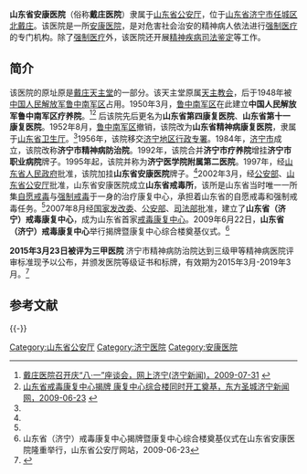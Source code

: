 {{Infobox PRCG |color = darkblue
|机构名称=山东省安康医院
|机构名称2=济宁市精神病防治院<br>济宁医学院附属第二医院<br>济宁市职业病院<br>山东省（济宁）戒毒康复中心
|标志1=Police Badge,P.R.China.svg
|标志1大小=120px
|标志1说明=[[中华人民共和国人民警察警徽|中华人民共和国人民警察警徽]]
|标志2=Red star.svg
|标志2说明=[[印章|印章]][[s:国务院关于国家行政机关和企业事业单位社会团体印章管理的规定|规定]]：[[直径|直径]]?厘米，中央刊[[五角星|五角星]]，由?制发。
|职位1=院长
|人员1=?
|衔级1=?级警?
|上级机构=[[山东省公安厅|山东省公安厅]]
|机构类型=[[安康医院|安康医院]]
|行政级别=
|时期1=
|机构1='''山东省安康医院'''
|地址1=[[山东省|山东省]][[济宁市|济宁市]][[任城区|任城区]][[北戴庄|北戴庄]]
|邮编1=
|电话1={{Tel|86||}}
|网站=
|网址=
}}

'''山东省安康医院'''（俗称'''戴庄医院'''）隶属于[[山东省公安厅|山东省公安厅]]，位于[[山东省|山东省]][[济宁市|济宁市]][[任城区|任城区]][[北戴庄|北戴庄]]。该医院是一所[[安康医院|安康医院]]，是对危害社会治安的精神病人依法进行[[强制医疗|强制医疗]]的专门机构。除了[[强制医疗|强制医疗]]外，该医院还开展[[精神疾病|精神疾病]][[司法鉴定|司法鉴定]]等工作。

==简介==
该医院的原址原是[[戴庄天主教堂|戴庄天主堂]]的一部分。该天主堂原属[[天主教会|天主教会]]，后于1948年被[[中国人民解放军|中国人民解放军]][[鲁中南军区|鲁中南军区]]占用。1950年3月，[[鲁中南军区|鲁中南军区]]在此建立'''中国人民解放军鲁中南军区疗养院'''。<ref>[http://www.sdjnnews.com/Health/296/79547.html 戴庄医院召开庆“八·一”座谈会，网上济宁(济宁新闻)，2009-07-31] {{webarchive|url=https://web.archive.org/web/20160304110132/http://www.sdjnnews.com/Health/296/79547.html |date=2016-03-04 }}</ref><ref name=dfsc>[http://www.jn001.com/news/2009-06/23/content_334394.htm 山东省戒毒康复中心揭牌 康复中心综合楼同时开工奠基，东方圣城济宁新闻网，2009-06-23] {{Wayback|url=http://www.jn001.com/news/2009-06/23/content_334394.htm |date=20100117180729 }}</ref> 后该院先后更名为'''山东省第四康复医院'''、'''山东省第十一康复医院'''。1952年8月，[[鲁中南军区|鲁中南军区]]撤销，该院改为'''山东省精神病康复医院'''，隶属于[[山东省卫生厅|山东省卫生厅]]。<ref name=dfsc/>1956年，该院移交[[济宁地区行政专署|济宁地区行政专署]]。1984年，[[济宁市|济宁市]]成立，该院改称'''济宁市精神病防治院'''。1992年，该院合并'''济宁市疗养院'''增挂'''济宁市职业病院'''牌子。1995年起，该院并称为'''济宁医学院附属第二医院'''。1997年，经[[山东省人民政府|山东省人民政府]]批准，该院加挂'''山东省安康医院'''牌子。<ref name=dfsc/>2002年3月，经[[中华人民共和国公安部|公安部]]、[[山东省公安厅|山东省公安厅]]批准，山东省安康医院成立'''山东省戒毒所'''，该所是山东省当时唯一一所集[[自愿戒毒|自愿戒毒]]与[[强制戒毒|强制戒毒]]于一身的治疗康复中心，承担着山东省的自愿戒毒和强制戒毒任务。<ref name=dfsc/>2007年8月经[[国家发改委|国家发改委]]、[[中华人民共和国公安部|公安部]]、[[中华人民共和国司法部|司法部]]批准，建立了'''山东省（济宁）戒毒康复中心'''，成为山东省首家[[戒毒康复中心|戒毒康复中心]]。2009年6月22日，'''山东省（济宁）戒毒康复中心'''举行揭牌暨康复中心综合楼奠基仪式。<ref>山东省（济宁）戒毒康复中心揭牌暨康复中心综合楼奠基仪式在山东省安康医院隆重举行，山东省公安厅网站，2009-06-23</ref>

'''2015年3月23日被评为三甲医院''' 济宁市精神病防治院达到三级甲等精神病医院评审标准现予以公布，并颁发医院等级证书和标牌，有效期为2015年3月-2019年3月。<ref>{{Cite web |url=http://www.sdwsjs.gov.cn/xwzx/zwgg/201503/t20150323_55459.html |title=关于公布济宁市精神病防治院等4家评审结果的通知，2015年3月23日 |accessdate=2015年12月6日 |archive-date=2015年12月8日 |archive-url=https://web.archive.org/web/20151208063009/http://www.sdwsjs.gov.cn/xwzx/zwgg/201503/t20150323_55459.html |dead-url=yes }}</ref>

==参考文献==
{{reflist}}

{{-}}

[[Category:山东省公安厅|Category:山东省公安厅]]
[[Category:济宁医院|Category:济宁医院]]
[[Category:安康医院|Category:安康医院]]